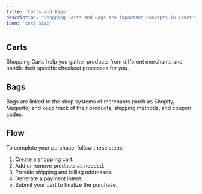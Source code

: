 ```yaml
---
title: 'Carts and Bags'
description: "Shopping Carts and Bags are important concepts in Comet's checkout API"
icon: 'text-size'
---
```


## Carts

Shopping Carts help you gather products from different merchants and handle their specific checkout processes for you.

## Bags

Bags are linked to the shop systems of merchants (such as Shopify, Magento) and keep track of their products, shipping methods, and coupon codes.

## Flow

To complete your purchase, follow these steps:

1. Create a shopping cart.
2. Add or remove products as needed.
3. Provide shipping and billing addresses.
4. Generate a payment intent.
5. Submit your cart to finalize the purchase.
